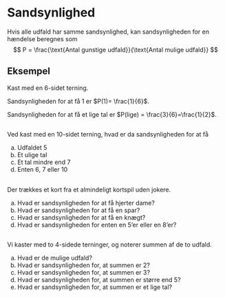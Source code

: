 # Sandsynlighed
Hvis alle udfald har samme sandsynlighed, kan sandsynligheden for en hændelse beregnes som
$$
P = \frac{\text{Antal gunstige udfald}}{\text{Antal mulige udfald}}
$$

::: {.callout-tip}
## Eksempel
Kast med en 6-sidet terning.

Sandsynligheden for at få 1 er $P(1)= \frac{1}{6}$.

Sandsynligheden for at få et lige tal er $P(lige) = \frac{3}{6}=\frac{1}{2}$.
:::


##
Ved kast med en 10-sidet terning, hvad er da sandsynligheden for at få

a. Udfaldet 5
b. Et ulige tal
c. Et tal mindre end 7
d. Enten 6, 7 eller 10

## 
Der trækkes et kort fra et almindeligt kortspil uden jokere.

a. Hvad er sandsynligheden for at få hjerter dame?
b. Hvad er sandsynligheden for at få en spar?
c. Hvad er sandsynligheden for at få en knægt?
d. Hvad er sandsynligheden for enten en 5'er eller en 8'er?

##
Vi kaster med to 4-sidede terninger, og noterer summen af de to udfald.

a. Hvad er de mulige udfald?
b. Hvad er sandsynligheden for, at summen er 2?
c. Hvad er sandsynligheden for, at summen er 3?
d. Hvad er sandsynligheden for, at summen er større end 5?
e. Hvad er sandsynligheden for, at summen er et lige tal?
